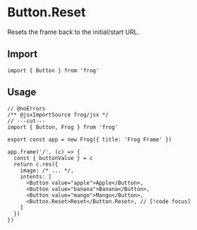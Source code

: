 # Button.Reset

Resets the frame back to the initial/start URL.

## Import

```tsx twoslash
import { Button } from 'frog'
```

## Usage

```tsx twoslash
// @noErrors
/** @jsxImportSource frog/jsx */
// ---cut---
import { Button, Frog } from 'frog'

export const app = new Frog({ title: 'Frog Frame' })

app.frame('/', (c) => {
  const { buttonValue } = c
  return c.res({
    image: /* ... */,
    intents: [
      <Button value="apple">Apple</Button>,
      <Button value="banana">Banana</Button>,
      <Button value="mango">Mango</Button>,
      <Button.Reset>Reset</Button.Reset>, // [!code focus]
    ]
  })
})
```
